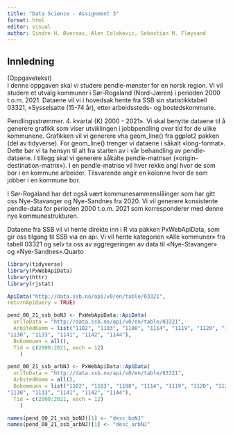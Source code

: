 ```yaml
---
title: "Data Science - Assignment 3"
format: html
editor: visual
author: Sindre H. Øveraas, Alen Colakovic, Sebastian M. Fløysand
---
```


## Innledning

(Oppgavetekst)\
I denne oppgaven skal vi studere pendle-mønster for en norsk region.
Vi vil studere et utvalg kommuner i Sør-Rogaland (Nord-Jæren) i perioden 2000 t.o.m. 2021.
Dataene vil vi i hovedsak hente fra SSB sin statistikktabell 03321, «Sysselsatte (15-74 år), etter arbeidssteds- og bostedskommune.\

Pendlingsstrømmer.
4.
kvartal (K) 2000 - 2021».
Vi skal benytte dataene til å generere grafikk som viser utviklingen i jobbpendling over tid for de ulike kommunene.
Grafikken vil vi generere vha geom_line() fra ggplot2 pakken (del av tidyverse).
For geom_line() trenger vi dataene i såkalt «long-format».
Dette bør vi ta hensyn til alt fra starten av i vår behandling av pendle-dataene.
I tillegg skal vi generere såkalte pendle-matriser («origin-destination-matrix»).
I en pendle-matrise vil hver rekke angi hvor de som bor i en kommune arbeider.
Tilsvarende angir en kolonne hvor de som jobber i en kommune bor.\

I Sør-Rogaland har det også vært kommunesammenslåinger som har gitt oss Nye-Stavanger og Nye-Sandnes fra 2020.
Vi vil generere konsistente pendle-data for perioden 2000 t.o.m. 2021 som korresponderer med denne nye kommunestrukturen.\

Dataene fra SSB vil vi hente direkte inn i R via pakken PxWebApiData, som gir oss tilgang til SSB via en api.
Vi vil hente kategorien «Alle kommuner» fra tabell 03321 og selv ta oss av aggregeringen av data til «Nye-Stavanger» og «Nye-Sandnes».Quarto

```r
library(tidyverse)
library(PxWebApiData)
library(httr)
library(rjstat)
```

```r
ApiData("http://data.ssb.no/api/v0/en/table/03321",
returnApiQuery = TRUE) 

pend_00_21_ssb_boNJ <- PxWebApiData::ApiData(
  urlToData = "http://data.ssb.no/api/v0/en/table/03321",
  ArbstedKomm = list("1102", "1103", "1108", "1114", "1119", "1120", "1121", "1122", "1124", "1127", "1129",
"1130", "1133", "1141", "1142", "1144"),
  Bokommuen = all(),
  Tid = c(2000:2021, each = 12)
    )
```

```r
pend_00_21_ssb_arbNJ <- PxWebApiData::ApiData(
  urlToData = "http://data.ssb.no/api/v0/en/table/03321",
  ArbstedKomm = all(),
  Bokommuen = list("1102", "1103", "1108", "1114", "1119", "1120", "1121", "1122", "1124", "1127", "1129",
"1130", "1133", "1141", "1142", "1144"),
  Tid = c(2000:2021, each = 12)
    )
```

```r
names(pend_00_21_ssb_boNJ)[1] <- "desc_boNJ"
names(pend_00_21_ssb_arbNJ)[1] <- "desc_arbNJ"
```
